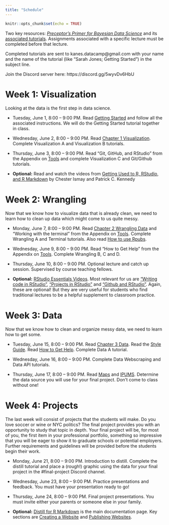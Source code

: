 ```yaml
---
title: "Schedule"
---
```


```r
knitr::opts_chunk$set(echo = TRUE)
```

Two key resources: [*Preceptor's Primer for Bayesian Data Science*](https://ppbds.github.io/primer/) and its [associated tutorials](https://ppbds.github.io/primer.tutorials/). Assignments associated with a specific lecture must be completed before that lecture.

Completed tutorials are sent to kanes.datacamp@gmail.com with your name and the name of the tutorial (like "Sarah Jones; Getting Started") in the subject line.

Join the Discord server here: https://discord.gg/5wyvDv6HbU

# Week 1: Visualization

Looking at the data is the first step in data science.

* Tuesday, June 1, 8:00 -- 9:00 PM.  Read [Getting Started](https://ppbds.github.io/primer/getting-started.html) and follow all the associated instructions. We will do the Getting Started tutorial together in class.

* Wednesday, June 2, 8:00 -- 9:00 PM. Read [Chapter 1 Visualization](https://ppbds.github.io/primer/visualization.html). Complete Visualization A and Visualization B tutorials. 

* Thursday, June 3, 8:00 -- 9:00 PM.  Read "Git, GitHub, and RStudio" from the Appendix on [Tools](https://ppbds.github.io/primer/tools.html) and complete Visualization C and Git/Github tutorials.  


* **Optional:** Read and watch the videos from [Getting Used to R, RStudio, and R Markdown](https://ismayc.github.io/rbasics-book/) by Chester Ismay and Patrick C. Kennedy

# Week 2: Wrangling

Now that we know how to visualize data that is already clean, we need to learn how to clean up data which might come to us quite messy.

* Monday, June 7, 8:00 -- 9:00 PM.  Read [Chapter 2 Wrangling Data](https://ppbds.github.io/primer/wrangling.html) and "Working with the terminal" from the Appendix on [Tools](https://ppbds.github.io/primer/tools.html). Complete Wrangling A and Terminal tutorials. Also read [How to use Rpubs](https://ppbds.github.io/primer/tools.html#how-to-use-rpubs).

* Wednesday, June 9, 8:00 -- 9:00 PM. Read "How to Get Help" from the Appendix on [Tools](https://ppbds.github.io/primer/tools.html). Complete Wrangling B, C and D.

* Thursday, June 10, 8:00 -- 9:00 PM. Optional lecture and catch up session. Supervised by course teaching fellows.

* **Optional:** [RStudio Essentials Videos](https://resources.rstudio.com/wistia-rstudio-essentials-2). Most relevant for us are [“Writing code in RStudio”](https://www.rstudio.com/resources/webinars/), [“Projects in RStudio”](https://www.rstudio.com/resources/webinars/) and [“Github and RStudio”](https://www.rstudio.com/resources/webinars/). Again, these are optional! But they are very useful for students who find traditional lectures to be a helpful supplement to classroom practice.


# Week 3: Data

Now that we know how to clean and organize messy data, we need to learn how to get some.

* Tuesday, June 15, 8:00 -- 9:00 PM.  Read [Chapter 3 Data](https://ppbds.github.io/primer/data.html). Read the [Style Guide](https://ppbds.github.io/primer/tools.html#style-guide). Read [How to Get Help](https://ppbds.github.io/primer/tools.html#how-to-get-help). Complete Data A tutorial.

* Wednesday, June 16, 8:00 -- 9:00 PM.  Complete Data Webscraping and Data API tutorials.

* Thursday, June 17, 8:00 -- 9:00 PM. Read [Maps](https://ppbds.github.io/primer/maps.html) and [IPUMS](https://ppbds.github.io/primer/ipums.html). Determine the data source you will use for your final project. Don't come to class without one!


# Week 4: Projects

The last week will consist of projects that the students will make. Do you love soccer or wine or NYC politics? The final project provides you with an opportunity to study that topic in depth. Your final project will be, for most of you, the first item in your professional portfolio, something so impressive that you will be eager to show it to graduate schools or potential employers. Further requirements and guidelines will be provided before the students begin their work.

* Monday, June 21, 8:00 -- 9:00 PM. Introduction to distill. Complete the distill tutorial and place a (rough!) graphic using the data for your final project in the #final-project Discord channel.

* Wednesday, June 23, 8:00 -- 9:00 PM. Practice presentations and feedback. You must have your presentation ready to go!  

* Thursday, June 24, 8:00 -- 9:00 PM. Final project presentations. You must invite either your parents or someone else in your family.

* **Optional:** [Distill for R Markdown](https://rstudio.github.io/distill/) is the main documentation page. Key sections are [Creating a Website](https://rstudio.github.io/distill/website.html) and [Publishing Websites](https://rstudio.github.io/distill/publish_website.html). 



